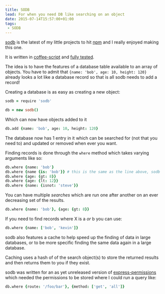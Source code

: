 ```yaml
---
title: SODB
lead: For when you need DB like searching on an object
date: 2015-07-14T15:57:00+01:00
tags:
 - SODB
---
```

[sodb](https://www.npmjs.com/packages/sodb) is the latest of my little projects to hit [npm](https://www.npmjs.com/) and I really enjoyed making this one.

It is written in [coffee-script](http://coffeescript.org/) and [fully tested](https://coveralls.io/r/Arcath/sodb).

The idea is to have the features of a database table available to an array of objects. You have to admit that `{name: 'bob', age: 10, height: 120}` already looks a lot like a database record so that is all sodb needs to add a record!

Creating a database is as easy as creating a new object:

```coffee
sodb = require 'sodb'

db = new sodb()
```

Which can now have objects added to it

```coffee
db.add {name: 'bob', age: 10, height: 120}
```

The database now has 1 entry in it which can be searched for (not that you need to) and updated or removed when ever you want.

Finding records is done through the `where` method which takes varying arguments like so:

```coffee
db.where {name: 'bob'}
db.where {name {is: 'bob'}} # this is the same as the line above, sodb assumes you mean is
db.where {age: {gt: 8}}
db.where {age: {lt: 12}}
db.where {name: {isnot: 'steve'}}
```

You can have multiple _searches_ which are run one after another on an ever decreasing set of the results.

```coffee
db.where {name: 'bob'}, {age: {gt: 8}}
```

If you need to find records where X is a *or* b you can use:

```coffee
db.where {name: ['bob', 'kevin']}
```

sodb also features a cache to help speed up the finding of data in large databases, or to be more specific finding the same data again in a large database.

Caching uses a hash of of the search object(s) to store the returned results and then returns them to you if they exist.

sodb was written for an as yet unreleased version of [express-permissions](https://www.npmjs.com/packages/express-permissions) which needed the permissions to be stored where I could run a query like:

```coffee
db.where {route: '/foo/bar'}, {method: ['get', 'all']}
```
